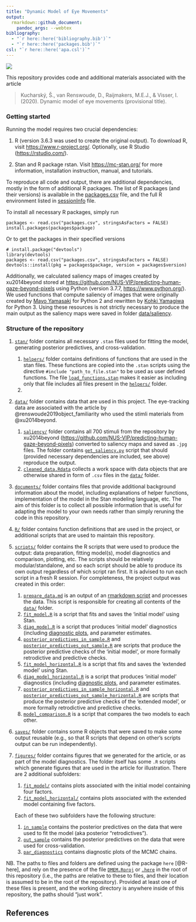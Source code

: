 ```yaml
---
title: "Dynamic Model of Eye Movements"
output: 
  rmarkdown::github_document:
    pandoc_args: --webtex
bibliography: 
  - "`r here::here('bibliography.bib')`"
  - "`r here::here('packages.bib')`"
csl: "`r here::here('apa.csl')`"
---
```


![](figures/fit_model/in_sample/xy/1251.jpg)

This repository provides code and additional materials associated with the article 

> Kucharský, Š., van Renswoude, D., Raijmakers, M.E.J., & Visser, I. (2020). Dynamic model of eye movements (provisional title).

### Getting started

Running the model requires two crucial dependencies:

1. R (version 3.6.3 was used to create the original output). To download R, visit [https://www.r-project.org/](https://www.r-project.org/). Optionally, use R Studio ([https://rstudio.com/](https://rstudio.com/)).

2. Stan and R package rstan. Visit [https://mc-stan.org/](https://mc-stan.org/) for more information, installation instruction, manual, and tutorials.


To reproduce all code and output, there are additional dependencies, mostly in the form of additional R packages. The list of R packages (and their versions) is available in the [packages.csv](packages.csv) file, and the full R environment listed in [sessionInfo](sessionInfo) file.

To install all necessary R packages, simply run

```
packages <- read.csv("packages.csv", stringsAsFactors = FALSE)
install.packages(packages$package)
```

Or to get the packages in their specified versions

```
# install.package("devtools")
library(devtools)
packages <- read.csv("packages.csv", stringsAsFactors = FALSE)
devtools::install(pkg = packages$package, version = packages$version)
```

Additionally, we calculated saliency maps of images created by xu2014beyond stored at [https://github.com/NUS-VIP/predicting-human-gaze-beyond-pixels](https://github.com/NUS-VIP/predicting-human-gaze-beyond-pixels) using Python (version 3.7.7, [https://www.python.org/](https://www.python.org/)). We used functions that compute saliency of images that were originally created by [Mayo Yamasaki](https://github.com/mayoyamasaki/saliency-map) for Python 2 and rewritten by [Kohki Yamagiwa](https://github.com/tamanobi/saliency-map) for Python 3. Using these resources is not strictly necessary to produce the main output as the saliency maps were saved in folder [data/saliency](data/saliency/).

### Structure of the repository

1. [`stan/`](stan/) folder contains all necessary `.stan` files used for fitting the model, generating posterior predictives, and cross-validation.
	1. [`helpers/`](stan/helpers) folder contains definitions of functions that are used in the stan files. These functions are copied into the `.stan` scripts using the directive `#include "path_to_file.stan"` to be used as user defined functions. The file [`load_functions.stan`](stan/helpers/load_functions.stan) makes it easier as including only that file includes all files present in the [`helpers/`](stan/helpers) folder.
	2. 

2. [`data/`](data/) folder contains data that are used in this project. The eye-tracking data are associated with the article by @renswoude2019object_familiarity who used the stimli materials from @xu2014beyond.
	1. [`saliency/`](data/saliency/) folder contains all 700 stimuli from the repository by xu2014beyond ([https://github.com/NUS-VIP/predicting-human-gaze-beyond-pixels](https://github.com/NUS-VIP/predicting-human-gaze-beyond-pixels)) converted to saliency maps and saved as `.jpg` files. The folder contains [`get_saliency.py`](data/saliency/get_saliency.py) script that should (provided necessary dependencies are included, see above) reproduce the output.
	2. [`cleaned_data.Rdata`](data/cleaned_data.Rdata) collects a work space with data objects that are otherwise shared in form of `.csv` files in the [`data/`](data/) folder.

3. [`documents/`](documents/) folder contains files that provide additional background information about the model, including explanations of helper functions, implementation of the model in the Stan modeling language, etc. The aim of this folder is to collect all possible information that is useful for adapting the model to your own needs rather than simply reruning the code in this repository.

4. [`R/`](R/) folder contains function definitions that are used in the project, or additional scripts that are used to maintain this repository.

5. [`scripts/`](scripts/) folder contains the R scripts that were used to produce the output: data preparation, fitting model(s), model diagnostics and comparison, plotting, etc. The scripts should be relatively modular/standalone, and so each script should be able to produce its own output regardless of which script ran first. It is advised to run each script in a fresh R session. For completeness, the project output was created in this order:
	1. [`prepare_data.md`](scripts/prepare_data.md) is an output of an [rmarkdown script](scripts/prepare_data.Rmd) and processes the data. This script is responsible for creating all contents of the [`data/`](data/) folder.
	2. [`fit_model.R`](scripts/fit_model.R) is a script that fits and saves the 'initial model' using Stan.
	3. [`diag_model.R`](scripts/diag_model.R) is a script that produces 'initial model' diagnostics (including [diagnostic plots](figures/fit_model/par_diagnostics), and parameter estimates.
	4. [`posterior_predictives_in_sample.R`](scripts/posterior_predictives_in_sample.R) and [`posterior_predictives_out_sample.R`](scripts/posterior_predictives_out_sample.R) are scripts that produce the posterior predictive checks of the 'initial model', or more formally retrodictive and predictive checks.
	5. [`fit_model_horizontal.R`](scripts/fit_model_horizontal.R) is a script that fits and saves the 'extended model' using Stan.
	6. [`diag_model_horizontal.R`](scripts/diag_model_horizontal.R) is a script that produces 'initial model' diagnostics (including [diagnostic plots](figures/fit_model_horizontal/par_diagnostics), and parameter estimates.
	7. [`posterior_predictives_in_sample_horizontal.R`](scripts/posterior_predictives_in_sample_horizontal.R) and [`posterior_predictives_out_sample_horizontal.R`](scripts/posterior_predictives_out_sample_horizontal.R) are scripts that produce the posterior predictive checks of the 'extended model', or more formally retrodictive and predictive checks.
	8. [`model_comparison.R`](scripts/model_comparison.R) is a script that compares the two models to each other.
	
6. [`saves/`](saves/) folder contains some R objects that were saved to make some output reusable (e.g., so that R scripts that depend on other's scripts output can be run independently).

7. [`figures/`](figures/) folder contains figures that we generated for the article, or as part of the model diagnostics. The folder itself has some `.R` scripts which generate figures that are used in the article for illustration. There are 2 additional subfolders:
	1. [`fit_model/`](figures/fit_model) contains plots associated with the initial model containing four factors.
	2. [`fit_model_horizontal/`](figures/fit_model_horizontal) contains plots associated with the extended model containing five factors.
	
	Each of these two subfolders have the following structure:
	
	1. [`in_sample`](figures/fit_model/in_sample) contains the posterior predictives on the data that were used to fit the model (aka posterior "retrodictives").
	2. [`out_sample`](figures/fit_model/out_sample) contains the posterior predictives on the data that were used for cross-validation.
	3. [`par_diagnostics`](figures/fit_model/par_diagnostics) contains diagnostic plots of the MCMC chains. 

NB. The paths to files and folders are defined using the package `here` [@R-here], and rely on the presence of the file [`DMEM.Rproj`](DMEM.Rproj) or [`.here`](.here) in the root of this repository (i.e., the paths are relative to these to files, and their location is assumed to be in the root of the repository). Provided at least one of these files is present, and the working directory is anywhere inside of this repository, the paths should "just work".


## References	